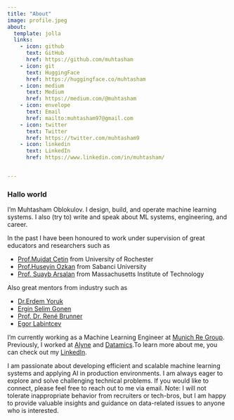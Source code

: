 ```yaml
---
title: "About"
image: profile.jpeg
about:
  template: jolla
  links:
    - icon: github
      text: GitHub
      href: https://github.com/muhtasham
    - icon: git
      text: HuggingFace
      href: https://huggingface.co/muhtasham
    - icon: medium
      text: Medium
      href: https://medium.com/@muhtasham
    - icon: envelope
      text: Email
      href: mailto:muhtasham97@gmail.com
    - icon: twitter
      text: Twitter
      href: https://twitter.com/muhtasham9
    - icon: linkedin
      text: LinkedIn
      href: https://www.linkedin.com/in/muhtasham/


---
```


### Hallo world

I'm Muhtasham Oblokulov. I design, build, and operate machine learning systems. I also (try to) write and speak about ML systems, engineering, and career.

In the past I have been honoured to work under supervision of great educators and researchers such as 

- [Prof.Mujdat Cetin](mujdat.cetin@rochester.edu) from University of Rochester
- [Prof.Huseyin Ozkan](huseyin.ozkan@sabanciuniv.edu) from Sabanci University 
- [Prof. Suayb Arsalan](suayb.arsalan@mit.edu) from Massachusetts Institute of Technology

Also great mentors from industry such as

- [Dr.Erdem Yoruk](e.yoruk@vispera.co) 
- [Ergin Selim Gonen](selimgonen@gmail.com)
- [Prof. Dr. René Brunner](rene.brunner@datamics.com)
- [Egor Labintcev](yegor.labintcev@gmail.com)

I'm currently working as a Machine Learning Engineer at [Munich Re Group](https://www.munichre.com/en.html). Previously, I worked at [Alyne](https://mitratech.com/products/alyne/) and [Datamics](https://consulting.datamics.com/).To learn more about me, you can check out my [LinkedIn](https://www.linkedin.com/in/muhtasham/).

I am passionate about developing efficient and scalable machine learning systems and applying AI in production environments. I am always eager to explore and solve challenging technical problems. If you would like to connect, please feel free to reach out to me via email. Note: I will not tolerate inappropriate behavior from recruiters or tech-bros, but I am happy to provide valuable insights and guidance on data-related issues to anyone who is interested.